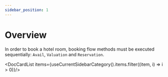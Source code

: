 ```yaml
---
sidebar_position: 1
---
```


# Overview

In order to book a hotel room, booking flow methods must be executed sequentially: `Avail`, `Valuation` and `Reservation`.


<DocCardList items={useCurrentSidebarCategory().items.filter((item, i) => i > 0)}/>